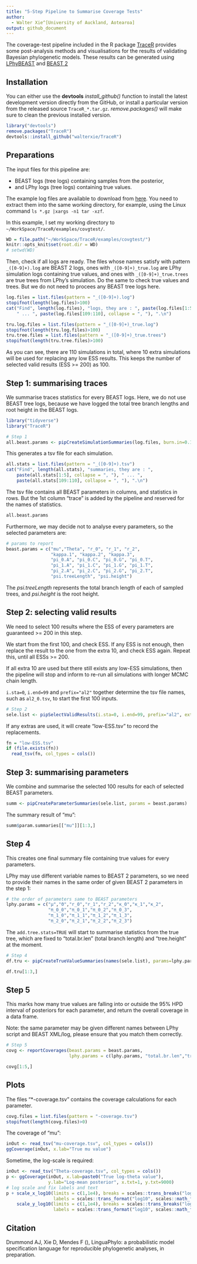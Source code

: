 ```yaml
---
title: "5-Step Pipeline to Summarise Coverage Tests"
author:
  - Walter Xie^[University of Auckland, Aotearoa]
output: github_document
---
```


The coverage-test pipeline included in the R package [TraceR](https://github.com/walterxie/TraceR) 
provides some post-analysis methods and visualisations for the results of 
validating Bayesian phylogenetic models. 
These results can be generated using [LPhyBEAST](https://github.com/LinguaPhylo/LPhyBeast) 
and [BEAST 2](https://www.beast2.org)

## Installation

You can either use the **devtools** *install\_github()* function to install 
the latest development version directly from the GitHub, 
or install a particular version from the released source `TraceR_*.tar.gz`.
*remove.packages()* will make sure to clean the previous installed version. 

```r
library("devtools")
remove.packages("TraceR")
devtools::install_github("walterxie/TraceR")
```

## Preparations

The input files for this pipeline are:

- BEAST logs (tree logs) containing samples from the posterior,
- and LPhy logs (tree logs) containing true values.

The example log files are available to download from [here](https://github.com/LinguaPhylo/linguaPhylo.github.io/tree/master/covgtest). 
You need to extract them into the same working directory, for example,
using the Linux command `ls *.gz |xargs -n1 tar -xzf`.

In this example, I set my working directory to
`~/WorkSpace/TraceR/examples/covgtest/`.

```r
WD = file.path("~/WorkSpace/TraceR/examples/covgtest/")
knitr::opts_knit$set(root.dir = WD)
# setwd(WD)
```

Then, check if all logs are ready. 
The files whose names satisfy with pattern `_([0-9]+).log` are BEAST 2 logs,
ones with `_([0-9]+)_true.log` are LPhy simulation logs containing true values,
and ones with `_([0-9]+)_true.trees` are true trees from LPhy's simulation.
Do the same to check true values and trees.
But we do not need to procees any BEAST tree logs here.

```r
log.files = list.files(pattern = "_([0-9]+).log")
stopifnot(length(log.files)>100)
cat("Find", length(log.files), "logs, they are : ", paste(log.files[1:5], collapse = ", "), 
    " ... ", paste(log.files[109:110], collapse = ", "), ".\n")

tru.log.files = list.files(pattern = "_([0-9]+)_true.log")
stopifnot(length(tru.log.files)>100)
tru.tree.files = list.files(pattern = "_([0-9]+)_true.trees")
stopifnot(length(tru.tree.files)>100)

```

As you can see, there are 110 simulations in total, where 10 extra simulations
will be used for replacing any low ESS results. 
This keeps the number of selected valid results (ESS >= 200) as 100. 

## Step 1: summarising traces

We summarise traces statistics for every BEAST logs. 
Here, we do not use BEAST tree logs, because we have logged 
the total tree branch lengths and root height in the BEAST logs.

```r
library("tidyverse")
library("TraceR")

# Step 1
all.beast.params <- pipCreateSimulationSummaries(log.files, burn.in=0.1)
```

This generates a tsv file for each simulation.

```r
all.stats = list.files(pattern = "_([0-9]+).tsv")
cat("Find", length(all.stats), "summaries, they are : ", 
    paste(all.stats[1:5], collapse = ", "), " ... ", 
    paste(all.stats[109:110], collapse = ", "), ".\n")
```

The tsv file contains all BEAST parameters in columns, and statistics in rows.
But the 1st column "trace" is added by the pipeline 
and reserved for the names of statistics.

```r
all.beast.params
```

Furthermore, we may decide not to analyse every parameters, so the selected
parameters are:

```r
# params to report
beast.params = c("mu","Theta", "r_0", "r_1", "r_2",
                 "kappa.1", "kappa.2", "kappa.3",
                 "pi_0.A", "pi_0.C", "pi_0.G", "pi_0.T",
                 "pi_1.A", "pi_1.C", "pi_1.G", "pi_1.T",
                 "pi_2.A", "pi_2.C", "pi_2.G", "pi_2.T",
                 "psi.treeLength", "psi.height")
```

The *psi.treeLength* represents the total branch length of each of sampled trees, 
and *psi.height* is the root height.


## Step 2: selecting valid results

We need to select 100 results where the ESS of every parameters are  
guaranteed >= 200 in this step.

We start from the first 100, and check ESS. If any ESS is not enough, 
then replace the result to the one from the extra 10, and check ESS again. 
Repeat this, until all ESSs >= 200. 

If all extra 10 are used but there still exists any low-ESS simulations,
then the pipeline will stop and inform to re-run all simulations with longer
MCMC chain length. 

`i.sta=0`, `i.end=99` and `prefix="al2"` together determine the tsv file names,
such as `al2_0.tsv`, to start the first 100 inputs.

```r
# Step 2
sele.list <- pipSelectValidResults(i.sta=0, i.end=99, prefix="al2", extra.tree.file.fun=NA)
```

If any extras are used, it will create "low-ESS.tsv" to record the replacements.

```r
fn = "low-ESS.tsv"
if (file.exists(fn))
  read_tsv(fn, col_types = cols())
```


## Step 3: summarising parameters

We combine and summarise the selected 100 results 
for each of selected BEAST parameters.

```r
summ <- pipCreateParameterSummaries(sele.list, params = beast.params)
```

The summary result of "mu":

```r
summ$param.summaries[["mu"]][1:3,]
```

## Step 4

This creates one final summary file containing true values for every parameters.

LPhy may use different variable names to BEAST 2 parameters, so we need to 
provide their names in the same order of given BEAST 2 parameters in the step 1:

```r
# the order of parameters same to BEAST parameters
lphy.params = c("μ","Θ","r_0","r_1","r_2","κ_0","κ_1","κ_2",
                "π_0_0","π_0_1","π_0_2","π_0_3",
                "π_1_0","π_1_1","π_1_2","π_1_3",
                "π_2_0","π_2_1","π_2_2","π_2_3")
```

The `add.tree.stats=TRUE` will start to summarise statistics from the true tree, 
which are fixed to "total.br.len" (total branch length) and "tree.height" at the moment.

```r
# Step 4
df.tru <- pipCreateTrueValueSummaries(names(sele.list), params=lphy.params, add.tree.stats=TRUE)
```

```r
df.tru[1:3,]
```

## Step 5

This marks how many true values are falling into or outside the 95% HPD interval 
of posteriors for each parameter, and return the overall coverage in a data frame.

Note: the same parameter may be given different names between LPhy script
and BEAST XML/log, please ensure that you match them correctly.

```r
# Step 5
covg <- reportCoverages(beast.params = beast.params,
                        lphy.params = c(lphy.params, "total.br.len","tree.height"))
```

```r
covg[1:5,]
```

## Plots

The files "*-coverage.tsv" contains the coverage calculations for each parameter.

```r
covg.files = list.files(pattern = "-coverage.tsv")
stopifnot(length(covg.files)>0)
```

The coverage of "mu":

```r
inOut <- read_tsv("mu-coverage.tsv", col_types = cols())
ggCoverage(inOut, x.lab="True mu value")
```

Sometime, the log-scale is required:

```r
inOut <- read_tsv("Theta-coverage.tsv", col_types = cols())
p <- ggCoverage(inOut, x.lab=paste0("True log-theta value"),
                y.lab="Log-mean posterior", x.txt=1, y.txt=9000)
# log scale and fix labels and text
p + scale_x_log10(limits = c(1,1e4), breaks = scales::trans_breaks("log10", function(x) 10^x),
                  labels = scales::trans_format("log10", scales::math_format(10^.x))) +
    scale_y_log10(limits = c(1,1e4), breaks = scales::trans_breaks("log10", function(x) 10^x),
                  labels = scales::trans_format("log10", scales::math_format(10^.x)))
```


## Citation

Drummond AJ, Xie D, Mendes F  (),
LinguaPhylo: a probabilistic model specification language for reproducible phylogenetic analyses,
in preparation.


